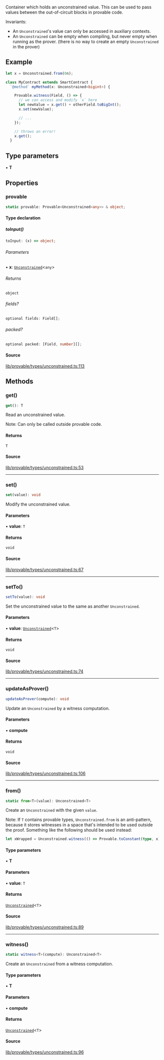 Container which holds an unconstrained value. This can be used to pass values
between the out-of-circuit blocks in provable code.

Invariants:
- An `Unconstrained`'s value can only be accessed in auxiliary contexts.
- An `Unconstrained` can be empty when compiling, but never empty when running as the prover.
  (there is no way to create an empty `Unconstrained` in the prover)

## Example

```ts
let x = Unconstrained.from(0n);

class MyContract extends SmartContract {
  `@method` myMethod(x: Unconstrained<bigint>) {

    Provable.witness(Field, () => {
      // we can access and modify `x` here
      let newValue = x.get() + otherField.toBigInt();
      x.set(newValue);

      // ...
    });

    // throws an error!
    x.get();
  }
```

## Type parameters

• **T**

## Properties

### provable

```ts
static provable: Provable<Unconstrained<any>> & object;
```

#### Type declaration

##### toInput()

```ts
toInput: (x) => object;
```

###### Parameters

• **x**: [`Unconstrained`](Unconstrained.mdx)\<`any`\>

###### Returns

`object`

###### fields?

```ts
optional fields: Field[];
```

###### packed?

```ts
optional packed: [Field, number][];
```

#### Source

[lib/provable/types/unconstrained.ts:113](https://github.com/o1-labs/o1js/blob/ccbd5fd4525adaf6c1f07bef7847d7bac67c71b5/src/lib/provable/types/unconstrained.ts#L113)

## Methods

### get()

```ts
get(): T
```

Read an unconstrained value.

Note: Can only be called outside provable code.

#### Returns

`T`

#### Source

[lib/provable/types/unconstrained.ts:53](https://github.com/o1-labs/o1js/blob/ccbd5fd4525adaf6c1f07bef7847d7bac67c71b5/src/lib/provable/types/unconstrained.ts#L53)

***

### set()

```ts
set(value): void
```

Modify the unconstrained value.

#### Parameters

• **value**: `T`

#### Returns

`void`

#### Source

[lib/provable/types/unconstrained.ts:67](https://github.com/o1-labs/o1js/blob/ccbd5fd4525adaf6c1f07bef7847d7bac67c71b5/src/lib/provable/types/unconstrained.ts#L67)

***

### setTo()

```ts
setTo(value): void
```

Set the unconstrained value to the same as another `Unconstrained`.

#### Parameters

• **value**: [`Unconstrained`](Unconstrained.mdx)\<`T`\>

#### Returns

`void`

#### Source

[lib/provable/types/unconstrained.ts:74](https://github.com/o1-labs/o1js/blob/ccbd5fd4525adaf6c1f07bef7847d7bac67c71b5/src/lib/provable/types/unconstrained.ts#L74)

***

### updateAsProver()

```ts
updateAsProver(compute): void
```

Update an `Unconstrained` by a witness computation.

#### Parameters

• **compute**

#### Returns

`void`

#### Source

[lib/provable/types/unconstrained.ts:106](https://github.com/o1-labs/o1js/blob/ccbd5fd4525adaf6c1f07bef7847d7bac67c71b5/src/lib/provable/types/unconstrained.ts#L106)

***

### from()

```ts
static from<T>(value): Unconstrained<T>
```

Create an `Unconstrained` with the given `value`.

Note: If `T` contains provable types, `Unconstrained.from` is an anti-pattern,
because it stores witnesses in a space that's intended to be used outside the proof.
Something like the following should be used instead:

```ts
let xWrapped = Unconstrained.witness(() => Provable.toConstant(type, x));
```

#### Type parameters

• **T**

#### Parameters

• **value**: `T`

#### Returns

[`Unconstrained`](Unconstrained.mdx)\<`T`\>

#### Source

[lib/provable/types/unconstrained.ts:89](https://github.com/o1-labs/o1js/blob/ccbd5fd4525adaf6c1f07bef7847d7bac67c71b5/src/lib/provable/types/unconstrained.ts#L89)

***

### witness()

```ts
static witness<T>(compute): Unconstrained<T>
```

Create an `Unconstrained` from a witness computation.

#### Type parameters

• **T**

#### Parameters

• **compute**

#### Returns

[`Unconstrained`](Unconstrained.mdx)\<`T`\>

#### Source

[lib/provable/types/unconstrained.ts:96](https://github.com/o1-labs/o1js/blob/ccbd5fd4525adaf6c1f07bef7847d7bac67c71b5/src/lib/provable/types/unconstrained.ts#L96)
